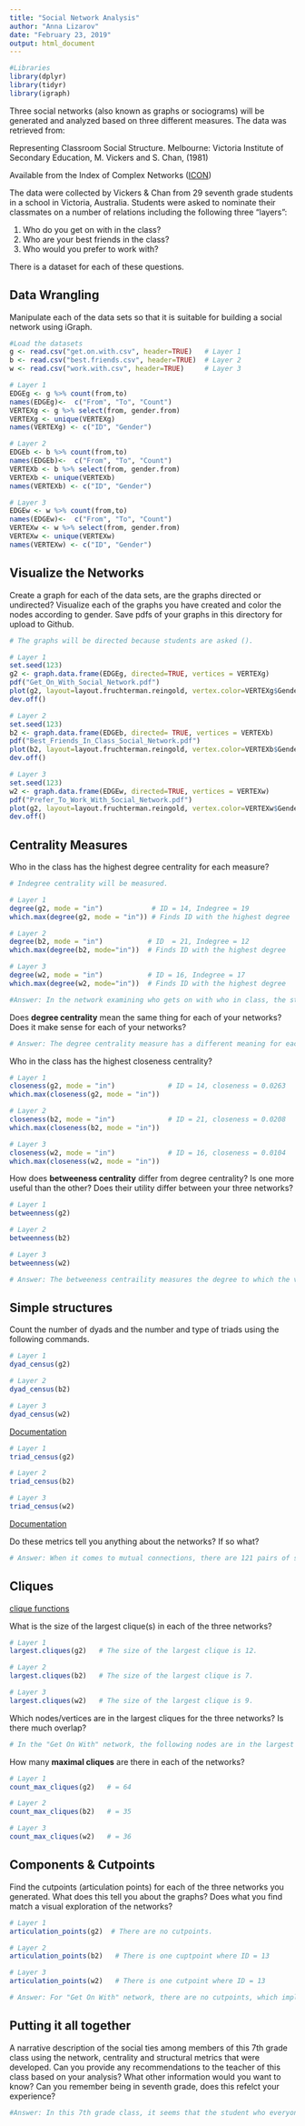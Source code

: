 ```yaml
---
title: "Social Network Analysis"
author: "Anna Lizarov"
date: "February 23, 2019"
output: html_document
---
```


```r
#Libraries
library(dplyr)
library(tidyr)
library(igraph)
```

Three social networks (also known as graphs or sociograms) will be generated and analyzed based on three different measures. The data was retrieved from:

Representing Classroom Social Structure. Melbourne: Victoria Institute of
Secondary Education, M. Vickers and S. Chan, (1981)

Available from the Index of Complex Networks ([ICON](https://icon.colorado.edu/#!/))

The data were collected by Vickers & Chan from 29 seventh grade students in a school in Victoria, Australia. Students were asked to nominate their classmates on a number of relations including the following three "layers":  

1. Who do you get on with in the class?  
2. Who are your best friends in the class?  
3. Who would you prefer to work with?  

There is a dataset for each of these questions.

## Data Wrangling

Manipulate each of the data sets so that it is suitable for building a social network using iGraph.

```r
#Load the datasets
g <- read.csv("get.on.with.csv", header=TRUE)   # Layer 1
b <- read.csv("best.friends.csv", header=TRUE)  # Layer 2
w <- read.csv("work.with.csv", header=TRUE)     # Layer 3
```

```r
# Layer 1
EDGEg <- g %>% count(from,to)
names(EDGEg)<-  c("From", "To", "Count")
VERTEXg <- g %>% select(from, gender.from) 
VERTEXg <- unique(VERTEXg)
names(VERTEXg) <- c("ID", "Gender")

# Layer 2
EDGEb <- b %>% count(from,to)
names(EDGEb)<-  c("From", "To", "Count")  
VERTEXb <- b %>% select(from, gender.from) 
VERTEXb <- unique(VERTEXb)
names(VERTEXb) <- c("ID", "Gender")

# Layer 3
EDGEw <- w %>% count(from,to)
names(EDGEw)<-  c("From", "To", "Count")
VERTEXw <- w %>% select(from, gender.from) 
VERTEXw <- unique(VERTEXw)
names(VERTEXw) <- c("ID", "Gender")
```

## Visualize the Networks

Create a graph for each of the data sets, are the graphs directed or undirected? Visualize each of the graphs you have created and color the nodes according to gender. Save pdfs of your graphs in this directory for upload to Github.

```r

# The graphs will be directed because students are asked (). 

# Layer 1
set.seed(123)
g2 <- graph.data.frame(EDGEg, directed=TRUE, vertices = VERTEXg) 
pdf("Get_On_With_Social_Network.pdf")
plot(g2, layout=layout.fruchterman.reingold, vertex.color=VERTEXg$Gender, edge.width=EDGEg$Count, edge.arrow.size=0.5, main = "Get On With In Class")
dev.off()

# Layer 2
set.seed(123)
b2 <- graph.data.frame(EDGEb, directed= TRUE, vertices = VERTEXb) 
pdf("Best_Friends_In_Class_Social_Network.pdf")
plot(b2, layout=layout.fruchterman.reingold, vertex.color=VERTEXb$Gender, edge.width=EDGEb$Count, edge.arrow.size=0.5, main = "Best Friends In Class")
dev.off()

# Layer 3
set.seed(123)
w2 <- graph.data.frame(EDGEw, directed=TRUE, vertices = VERTEXw) 
pdf("Prefer_To_Work_With_Social_Network.pdf")
plot(g2, layout=layout.fruchterman.reingold, vertex.color=VERTEXw$Gender, edge.width=EDGEw$Count, edge.arrow.size=0.5, main = "Prefer To Work With")
dev.off()
```

## Centrality Measures

Who in the class has the highest degree centrality for each measure?
```r
# Indegree centrality will be measured.

# Layer 1
degree(g2, mode = "in")            # ID = 14, Indegree = 19
which.max(degree(g2, mode = "in")) # Finds ID with the highest degree

# Layer 2
degree(b2, mode = "in")           # ID  = 21, Indegree = 12
which.max(degree(b2, mode="in"))  # Finds ID with the highest degree

# Layer 3
degree(w2, mode = "in")           # ID = 16, Indegree = 17
which.max(degree(w2, mode="in"))  # Finds ID with the highest degree

```

```r
#Answer: In the network examining who gets on with who in class, the student with an ID number 14 has the highest indegree centrality of 19. For "Best Friends" network, the student with an ID number 21 has the highest indegree centrality of 12. For the "Prefer to Work With" network, the student an ID number 16 has the highest degree centrality of 17.
```


Does **degree centrality** mean the same thing for each of your networks? Does it make sense for each of your networks?
```r
# Answer: The degree centrality measure has a different meaning for each graph. For instance, the student with the highest indegree centrality value for the "Best Friends" network is probably the most popular student in class who other students want to be friends with. In other words, in the "Best Friends" network, the indegree centrality measures student's popularity. For the "Prefer to Work With" network, the student with the highest indegree centrality is probably the smartest, most responsible, organized, and reliable one in class if many students want to work with her. Hence, in this network, the indegree centrality measures how reliable, trustworthy, and responisble the student is when it comes to group work. In other words, it measures their work ethic. For the "Get On With" network, the student with teh highest indegree centrality value is probably the most easy-going type of person, with whom others easily get along with. Thus, in this network, the degree centrality measures how easily one student gets along with others in class.
```

Who in the class has the highest closeness centrality?

```r
# Layer 1
closeness(g2, mode = "in")             # ID = 14, closeness = 0.0263
which.max(closeness(g2, mode = "in"))

# Layer 2
closeness(b2, mode = "in")             # ID = 21, closeness = 0.0208
which.max(closeness(b2, mode = "in"))

# Layer 3
closeness(w2, mode = "in")             # ID = 16, closeness = 0.0104           
which.max(closeness(w2, mode = "in"))
```

How does **betweeness centrality** differ from degree centrality? Is one more useful than the other? Does their utility differ between your three networks?

```r
# Layer 1
betweenness(g2)

# Layer 2
betweenness(b2)

# Layer 3
betweenness(w2)
```

```r
# Answer: The betweeness centraility measures the degree to which the vertex lies between other verticies. In particular, for each vertex, the betweeness centrality value represents the number of shortest paths that pass through that vertex. Degree centrality of a vertex, on the other hand,measures the number of edges to other verticies in the network. Both of these centrality measures are useful. For instance, between centrality is useful in figuring out who is the troublemaker in class or who in a group is responsible for not completing the group assignment. 
```


## Simple structures

Count the number of dyads and the number and type of triads using the following commands.
```r
# Layer 1
dyad_census(g2)

# Layer 2
dyad_census(b2)

# Layer 3
dyad_census(w2)
```
[Documentation](http://igraph.org/r/doc/dyad_census.html)

```r
# Layer 1
triad_census(g2)

# Layer 2
triad_census(b2)

# Layer 3
triad_census(w2)
```
[Documentation](http://igraph.org/r/doc/triad_census.html)

Do these metrics tell you anything about the networks? If so what?
```r
# Answer: When it comes to mutual connections, there are 121 pairs of students which get along with each other in class. Furthermore, 55 pairs of students are indeed best friends, as in, that friendship is mutual. Likewise, 46 pairs of student would prefer to work with each other. This shows that those relationships in these pairs of students are reciprocated. Nonetheless, not all relationships are reciprocated in these networks. For instance, in 119 pairs of students, one believes that he or she get on with in class with one student, while the other student believes that he or she gets on with another student in class. Moreover,there are 71 pairs of students where the student that one considers to be their best friend does not feel the same way about them, as in, they do not consider them to be their best friend. Instead, they consider other students to be their best friend. In similar manner, there are 106 pairs of students where one prefers to work with one student while that student prefers to work with someone else. There are also pairs of students which that do not have any relationship with each other. For example, there are 280 pairs of students in the network that do not consider each other to be best friends.

```


## Cliques

[clique functions](http://igraph.org/r/doc/cliques.html)

What is the size of the largest clique(s) in each of the three networks?

```r
# Layer 1
largest.cliques(g2)   # The size of the largest clique is 12.

# Layer 2
largest.cliques(b2)   # The size of the largest clique is 7.

# Layer 3
largest.cliques(w2)   # The size of the largest clique is 9.
```

Which nodes/vertices are in the largest cliques for the three networks? Is there much overlap?

```r
# In the "Get On With" network, the following nodes are in the largest cliques: 8, 11, 27, 15, 13, 24, 23, 20, 14, 19, 22, 21, 26, and 16. In the "Best Friends" network, the following nodes are in the largest cliques: 23, 14, 8, 15, 19, 20, 21, 22, 13, 16, and 11. In the "Prefer to Work With" network, the following nodes are in the largest cliques: 6, 8, 11, 15, 16, 14, 19, 23, 20, 21, and 22. There is a great deal of overlap. 
```

How many **maximal cliques** are there in each of the networks?

```r
# Layer 1
count_max_cliques(g2)   # = 64

# Layer 2
count_max_cliques(b2)   # = 35

# Layer 3
count_max_cliques(w2)   # = 36
```

## Components & Cutpoints

Find the cutpoints (articulation points) for each of the three networks you generated. What does this tell you about the graphs? Does what you find match a visual exploration of the networks?
```r
# Layer 1
articulation_points(g2)  # There are no cutpoints.

# Layer 2
articulation_points(b2)   # There is one cuptpoint where ID = 13

# Layer 3
articulation_points(w2)   # There is one cutpoint where ID = 13
```

```r
# Answer: For "Get On With" network, there are no cutpoints, which implies that all students get along with each other and there are no two isolated groups of students connected by only one student. This is also supported by the visual representation of the network. For both the "Best Friends" and "Prefer to Work With" networks, the cutpoint is the student with an ID number 13, which is also supported by the visual representation of the network. In the "Best Friends" network, student with an ID number 13 serves as a connection point between two students and the rest of the class. As in, she connects these two students to the rest of the class. In the "Prefer to Work With" network, student with an ID number 13 also connects two groups of students.  
```


## Putting it all together

A narrative description of the social ties among members of this 7th grade class using the network, centrality and structural metrics that were developed. Can you provide any recommendations to the teacher of this class based on your analysis? What other information would you want to know? Can you remember being in seventh grade, does this refelct your experience?

```r
#Answer: In this 7th grade class, it seems that the student who everyone perceives to be their best friend is not the one who many students get on with in class and prefer to work with. Furthermore, by visually inspecting the networks in regards to students' gender, female students tend to be one side of the network while male students tend to be on the other side of the network. In other words, students prefer to have social ties with those of same gender. Nonetheless, boys and girls do communicate with each other in the class. This is illustrated by examining the student with the ID number 12, with whom many boys in class get on with. In terms of reciprocity, many relationships are not mutual, especially when it comes to who gets on with who in class. Nevertheless, the teacher can assign students into groups where the is an equal proportion of boys and girls in regards to group work. Also, the teacher should help students with ID numbers 18 and 25 to interact with others in class. Overall, the social dymanics of this class are similar to the ones in my seventh grade class.   

```
